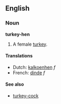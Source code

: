 ==English==
===Noun===
'''turkey-hen'''

#A female [[turkey]].

====Translations====
*Dutch: [[kalkoenhen]] ''f''
*French: [[dinde]] ''f''

====See also====
*[[turkey-cock]]